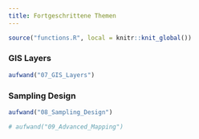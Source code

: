 ```yaml
---
title: Fortgeschrittene Themen
---
```


```r
source("functions.R", local = knitr::knit_global())
```

### GIS Layers

```r
aufwand("07_GIS_Layers")
```

### Sampling Design

```r
aufwand("08_Sampling_Design")
```


<!-- ### Komplexe Karten -->

```r
# aufwand("09_Advanced_Mapping")
```

